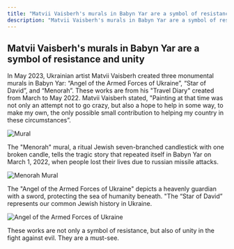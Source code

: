 ```yaml
---
title: "Matvii Vaisberh's murals in Babyn Yar are a symbol of resistance and unity"
description: "Matvii Vaisberh's murals in Babyn Yar are a symbol of resistance and unity"
---
```



## Matvii Vaisberh's murals in Babyn Yar are a symbol of resistance and unity

In May 2023, Ukrainian artist Matvii Vaisberh created three monumental murals in Babyn Yar: “Angel of the Armed Forces of Ukraine”, “Star of David”, and “Menorah”. These works are from his "Travel Diary" created from March to May 2022. Matvii Vaisberh stated, "Painting at that time was not only an attempt not to go crazy, but also a hope to help in some way, to make my own, the only possible small contribution to helping my country in these circumstances”.

<Image src="/assets/events/mural/01.webp" alt="Mural" />

The "Menorah" mural, a ritual Jewish seven-branched candlestick with one broken candle, tells the tragic story that repeated itself in Babyn Yar on March 1, 2022, when people lost their lives due to russian missile attacks.

<Image src="/assets/events/mural/02.webp" alt="Menorah Mural" />

The "Angel of the Armed Forces of Ukraine" depicts a heavenly guardian with a sword, protecting the sea of humanity beneath. "The “Star of David” represents our common Jewish history in Ukraine.

<Image src="/assets/events/mural/03.webp" alt="Angel of the Armed Forces of Ukraine" />

These works are not only a symbol of resistance, but also of unity in the fight against evil. They are a must-see.
